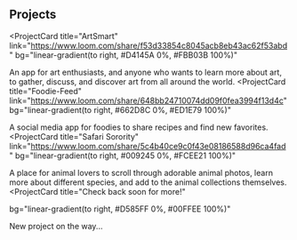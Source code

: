 ## Projects

<ProjectCard
  title="ArtSmart"
  link="https://www.loom.com/share/f53d33854c8045acb8eb43ac62f53abd"
  bg="linear-gradient(to right, #D4145A 0%, #FBB03B 100%)"
>
  An app for art enthusiasts, and anyone who wants to learn more about art, to gather, discuss, and discover art from all around the world.
</ProjectCard>
<ProjectCard
  title="Foodie-Feed"
  link="https://www.loom.com/share/648bb24710074dd09f0fea3994f13d4c"
  bg="linear-gradient(to right, #662D8C 0%, #ED1E79 100%)"
>
  A social media app for foodies to share recipes and find new favorites.
</ProjectCard>
<ProjectCard
  title="Safari Sorority"
  link="https://www.loom.com/share/5c4b40ce9c0f43e08186588d96ca4fad"
  bg="linear-gradient(to right, #009245 0%, #FCEE21 100%)"
>
  A place for animal lovers to scroll through adorable animal photos, learn more about different species, and add to the animal collections themselves.
</ProjectCard>
<ProjectCard
  title="Check back soon for more!"

  bg="linear-gradient(to right, #D585FF 0%, #00FFEE 100%)"
>
  New project on the way...
</ProjectCard>
